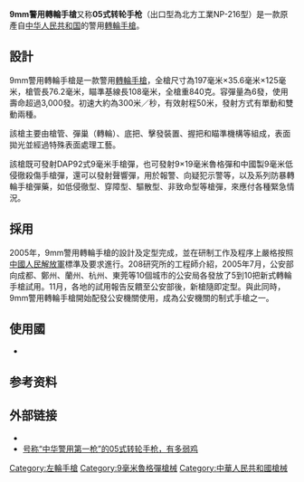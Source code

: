 {{multiple issues|
{{Missing information|名称、装备、评价；NRP9}}
{{Refimprove|time=2020-10-31T19:49:47+00:00}}
{{术语}}
}}
{{noteTA
|G1=軍事
|G2=長度單位
|G3=Firearms
}}

{{Infobox Weapon
| name = NP-216
| origin = {{flagcountry|PRC}}
| type = [[轉輪手槍|轉輪手槍]]
<!-- Type selection -->| is_ranged = yes
| is_bladed = 
| is_explosive = 
| is_artillery = 
| is_vehicle = <!-- Service history -->
| service = 2006年—
| used_by = {{flagcountry|PRC}}
* [[中国人民武装警察部队|中国人民武装警察部队]]
* [[中華人民共和國人民警察|中華人民共和國人民警察]]
| wars = <!-- Production history -->
| designer = [[北方工業|北方工業]]
| design_date = 2005—2006年
| manufacturer = [[中國北方工業公司|中國北方工業公司]]
| production_date = 2006年—
| number = 
| variants = <!-- General specifications -->
| weight = 650克
| length = 186毫米
| part_length = 
| width = 
| height = 
| crew = <!-- Ranged weapon specifications -->
| cartridge = [[9×19mm魯格彈|9×19毫米魯格彈]]
| caliber = 9毫米
| action = 單／雙動
| mode = [[連發步槍|連發]]
| velocity = 
| range = 
| max_range = 
| feed = 6發[[彈巢|彈巢]]
| sights = [[機械瞄具|機械瞄具]]：金属缺口式[[照門|照門]]及固定片狀[[準星|準星]]
<!-- 火炮規格 -->| image = 
}}

'''9mm警用轉輪手槍'''又称'''05式转轮手枪'''（出口型為北方工業NP-216型）是一款原產自[[中华人民共和国|中华人民共和国]]的警用[[轉輪手槍|轉輪手槍]]。

== 設計 ==

9mm警用轉輪手槍是一款警用[[轉輪手槍|轉輪手槍]]，全槍尺寸為197毫米×35.6毫米×125毫米，槍管長76.2毫米，瞄準基線長108毫米，全槍重840克。容彈量為6發，使用壽命超過3,000發。初速大約為300米／秒，有效射程50米，發射方式有單動和雙動兩種。

該槍主要由槍管、彈巢（轉輪）、底把、擊發裝置、握把和瞄準機構等組成，表面拋光並經過特殊表面處理工藝。

該槍既可發射DAP92式9毫米手槍彈，也可發射9×19毫米魯格彈和中國製9毫米低侵徹殺傷手槍彈，還可以發射聲響彈，用於報警、向疑犯示警等，以及系列防暴轉輪手槍彈藥，如低侵徹型、穿障型、驅散型、非致命型等槍彈，來應付各種緊急情況。

== 採用 ==

2005年，9mm警用轉輪手槍的設計及定型完成，並在研制工作及程序上嚴格按照[[中國人民解放軍|中國人民解放軍]]標準及要求進行。208研究所的工程師介紹，2005年7月，公安部向成都、鄭州、蘭州、杭州、東莞等10個城市的公安局各發放了5到10把新式轉輪手槍試用。11月，各地的試用報告反饋至公安部後，新槍隨即定型。與此同時，9mm警用轉輪手槍開始配發公安機關使用，成為公安機關的制式手槍之一。

== 使用國 ==
*{{flag|PRC}}

==参考资料==
{{reflist}}
==外部链接==
*{{cite web |author1=候知健 |title=05式警用转轮手枪威力世界最低 装弹还少 |url=https://war.163.com/14/0430/10/9R2SC4AH00014J0G.html |website=网易军事 |accessdate=2020-10-31 |date=2014-04-30 |archive-date=2019-03-24 |archive-url=https://web.archive.org/web/20190324212124/http://war.163.com/14/0430/10/9R2SC4AH00014J0G.html |dead-url=no }}
*[https://m.sohu.com/n/503180552/?wscrid=95360_6 号称“中华警用第一枪”的05式转轮手枪，有多弱鸡]

[[Category:左輪手槍|Category:左輪手槍]]
[[Category:9毫米魯格彈槍械|Category:9毫米魯格彈槍械]]
[[Category:中華人民共和國槍械|Category:中華人民共和國槍械]]